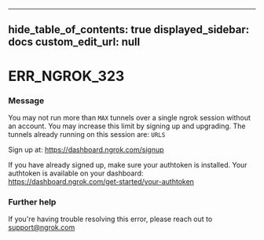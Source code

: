 
---
hide_table_of_contents: true
displayed_sidebar: docs
custom_edit_url: null
---


# ERR_NGROK_323

### Message
You may not run more than `MAX` tunnels over a single ngrok session without an account.
You may increase this limit by signing up and upgrading.
The tunnels already running on this session are:
`URLS`

Sign up at: https://dashboard.ngrok.com/signup

If you have already signed up, make sure your authtoken is installed.
Your authtoken is available on your dashboard: https://dashboard.ngrok.com/get-started/your-authtoken

### Further help
If you're having trouble resolving this error, please reach out to [support@ngrok.com](mailto:support@ngrok.com?subject=Help%20with%20ERR_NGROK_323)


<ErrorDetails error='err_ngrok_323' />
